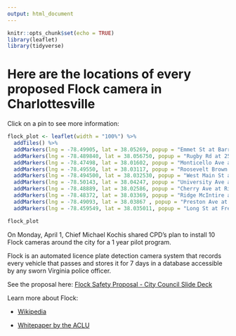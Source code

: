 ```yaml
---
output: html_document
---
```


```r
knitr::opts_chunk$set(echo = TRUE)
library(leaflet)
library(tidyverse)
```

# Here are the locations of every proposed Flock camera in Charlottesville

Click on a pin to see more information:

```r
flock_plot <- leaflet(width = "100%") %>%
  addTiles() %>%
  addMarkers(lng = -78.49905, lat = 38.05269, popup = "Emmet St at Barracks Rd") %>%
  addMarkers(lng = -78.489840, lat = 38.056750, popup = "Rugby Rd at 250 Bypass") %>%
  addMarkers(lng = -78.47498, lat = 38.01602, popup = "Monticello Ave at Druid Ave") %>%
  addMarkers(lng = -78.49550, lat = 38.03117, popup = "Roosevelt Brown Blvd at Lee St") %>%
  addMarkers(lng = -78.494500, lat = 38.032530, popup = "West Main St at 10th St") %>%
  addMarkers(lng = -78.50143, lat = 38.04247, popup = "University Ave at 14th St") %>%
  addMarkers(lng = -78.48889, lat = 38.02586, popup = "Cherry Ave at Ridge St") %>%
  addMarkers(lng = -78.48372, lat = 38.03369, popup = "Ridge McIntire at Preston Ave") %>%
  addMarkers(lng = -78.49093, lat = 38.03867 , popup = "Preston Ave at Grady") %>%
  addMarkers(lng = -78.459549, lat = 38.035011, popup = "Long St at Free Bridge") 

flock_plot
```

On Monday, April 1, Chief Michael Kochis shared CPD's plan to install 10 Flock cameras around the city for a 1 year pilot program.

Flock is an automated licence plate detection camera system that records every vehicle that passes and stores it for 7 days in a database accessible by any sworn Virginia police officer.

See the proposal here: [Flock Safety Proposal - City Council Slide Deck](https://charlottesvilleva.portal.civicclerk.com/event/2105/files/attachment/4919)

Learn more about Flock:

-   [Wikipedia](%5Bhttps://en.wikipedia.org/wiki/Flock_Safety)

-   [Whitepaper by the ACLU](https://www.aclu.org/wp-content/uploads/legal-documents/flock_1.pdf)
